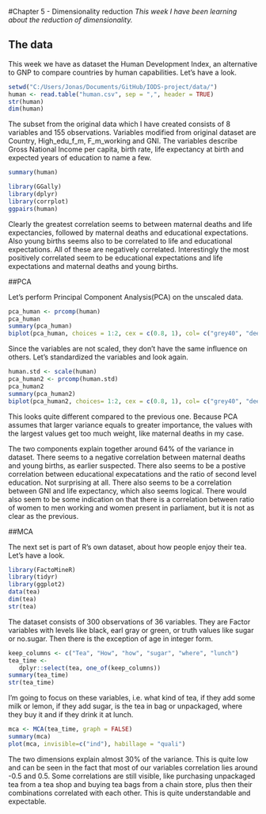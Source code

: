 #Chapter 5 - Dimensionality reduction
*This week I have been learning about the reduction of dimensionality.*

## The data

This week we have as dataset the Human Development Index, an alternative to GNP to compare countries by human capabilities. Let's have a look.

```r
setwd("C:/Users/Jonas/Documents/GitHub/IODS-project/data/")
human <- read.table("human.csv", sep = ",", header = TRUE)
str(human)
dim(human)
```

The subset from the original data which I have created consists of 8 variables and 155 observations. Variables modified from original dataset are Country, High_edu_f_m, F_m_working and GNI. The variables describe Gross National Income per capita, birth rate, life expectancy at birth and expected years of education to name a few.

```r
summary(human)
```


```r
library(GGally) 
library(dplyr) 
library(corrplot)
ggpairs(human)
```

Clearly the greatest correlation seems to between maternal deaths and life expectancies, followed by maternal deaths and educational expectations. Also young births seems also to be correlated to life and educational expectations. All of these are negatively correlated.
Interestingly the most positively correlated seem to be educational expectations and life expectations and maternal deaths and young births.

##PCA

Let's perform Principal Component Analysis(PCA) on the unscaled data.

```r
pca_human <- prcomp(human)
pca_human
summary(pca_human)
biplot(pca_human, choices = 1:2, cex = c(0.8, 1), col= c("grey40", "deeppink2"))
```

Since the variables are not scaled, they don't have the same influence on others. Let's standardized the variables and look again.

```r
human.std <- scale(human)
pca_human2 <- prcomp(human.std)
pca_human2
summary(pca_human2)
biplot(pca_human2, choices= 1:2, cex = c(0.8, 1), col= c("grey40", "deeppink2"))
```

This looks quite different compared to the previous one. Because PCA assumes that larger variance equals to greater importance, the values with the largest values get too much weight, like maternal deaths in my case.

The two components explain together around 64% of the variance in dataset. There seems to a negative correlation between maternal deaths and young births, as earlier suspected. There also seems to be a postive correlation between educational expecatations and the ratio of second level education. Not surprising at all. There also seems to be a correlation between GNI and life expectancy, which also seems logical. There would also seem to be some indication on that there is a  correlation between ratio of women to men working and women present in parliament, but it is not as clear as the previous.

##MCA

The next set is part of R's own dataset, about how people enjoy their tea. Let's have a look.

```r
library(FactoMineR)
library(tidyr)
library(ggplot2)
data(tea)
dim(tea)
str(tea)
```

The dataset consists of 300 observations of 36 variables. They are Factor variables with levels like black, earl gray or green, or truth values like sugar or no.sugar. Then there is the exception of age in integer form.

```r
keep_columns <- c("Tea", "How", "how", "sugar", "where", "lunch")
tea_time <-
   dplyr::select(tea, one_of(keep_columns))
summary(tea_time)
str(tea_time)

```

I'm going to focus on these variables, i.e. what kind of tea, if they add some milk or lemon, if they add sugar, is the tea in bag or unpackaged, where they buy it and if they drink it at lunch. 

```r
mca <- MCA(tea_time, graph = FALSE)
summary(mca)
plot(mca, invisible=c("ind"), habillage = "quali")
```

The two dimensions explain almost 30% of the variance. This is quite low and can be seen in the fact that most of our variables correlation lies around -0.5 and 0.5.
Some correlations are still visible, like purchasing unpackaged tea from a tea shop and buying tea bags from a chain store, plus then their combinations correlated with each other. This is quite understandable and expectable.